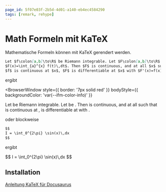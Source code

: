 ```yaml
---
page_id: 5f07e03f-2b5d-4d01-a140-eb4ec4584290
tags: [remark, rehype]
---
```



# Math Formeln mit KaTeX

Mathematische Formeln können mit KaTeX gerendert werden.

```md
Let $f\colon[a,b]\to\R$ be Riemann integrable. Let $F\colon[a,b]\to\R$ be
$F(x)=\int_{a}^{x} f(t)\,dt$. Then $F$ is continuous, and at all $x$ such that
$f$ is continuous at $x$, $F$ is differentiable at $x$ with $F'(x)=f(x)$.
```

ergibt

<BrowserWindow
  style={{
    border: '7px solid red'
}}
  bodyStyle={{
  backgroundColor: 'var(--ifm-color-info)'
}}
>
  Let  be Riemann integrable. Let  be
  . Then  is continuous, and at all  such that
  &#x20;is continuous at ,  is differentiable at  with .
</BrowserWindow>

oder blockweise

```md
$$
I = \int_0^{2\pi} \sin(x)\,dx
$$
```

ergibt

<BrowserWindow>
  $$
  I = \int_0^{2\pi} \sin(x)\,dx
  $$
</BrowserWindow>

## Installation

[Anleitung KaTeX für Docusaurus](https://docusaurus.io/docs/markdown-features/math-equations)